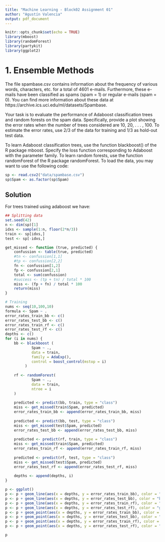 ```yaml
---
title: "Machine Learning - Block02 Assignment 01"
author: "Agustín Valencia"
output: pdf_document
---
```


```r
knitr::opts_chunk$set(echo = TRUE)
library(mboost)
library(randomForest)
library(partykit)
library(ggplot2)
```


# 1. Ensemble Methods
The file spambase.csv contains information about the frequency of various words, characters, etc. for a total of 4601 e-mails. Furthermore, these e-mails have been classified as spams (spam = 1) or regular e-mails (spam = 0). You can find more information about these data at https://archive.ics.uci.edu/ml/datasets/Spambase. 

Your task is to evaluate the performance of Adaboost classification trees and random forests on the spam data. Specifically, provide a plot showing the error rates when the number of trees considered are 10, 20, . . . , 100. To estimate the error rates, use 2/3 of the data for training and 1/3 as hold-out test data.

To learn Adaboost classification trees, use the function blackboost() of the R package mboost. Specify the loss function corresponding to Adaboost with the parameter family. To learn random forests, use the function randomForest of the R package randomForest. To load the data, you may want to use the following code:

```r
sp <- read.csv2("data/spambase.csv")
sp$Spam <- as.factor(sp$Spam)
```

## Solution

For trees trained using adaboost we have:
```r
## Splitting data
set.seed(42)
n <- dim(sp)[1]
idxs <- sample(1:n, floor(2*n/3))
train <- sp[idxs,]
test <- sp[-idxs,]

get_missed <- function (true, predicted) {
    confussion <- table(true, predicted)
    #tn <- confussion[1,1]
    #tp <- confussion[2,2]
    fn <- confussion[1,2]
    fp <- confussion[2,1]
    total <- sum(confussion)
    #success <- (tp + tn) / total * 100
    miss <- (fp + fn) / total * 100
    return(miss)
}

# Training
nums <- seq(10,100,10)
formula <- Spam ~ .
error_rates_train_bb <- c()
error_rates_test_bb <- c()
error_rates_train_rf <- c()
error_rates_test_rf <- c()
depths <- c()
for (i in nums) {
    bb <- blackboost (
            Spam ~ ., 
            data = train, 
            family = AdaExp(), 
            control = boost_control(mstop = i)
         )
    
    rf <- randomForest(
            Spam ~ .,
            data = train, 
            ntree = i
    )
    
    predicted <- predict(bb, train, type = "class")
    miss <- get_missed(train$Spam, predicted)
    error_rates_train_bb <- append(error_rates_train_bb, miss)
    
    predicted <- predict(bb, test, type = "class")
    miss <- get_missed(test$Spam, predicted)
    error_rates_test_bb <- append(error_rates_test_bb, miss)
    
    predicted <- predict(rf, train, type = "class")
    miss <- get_missed(train$Spam, predicted)
    error_rates_train_rf <- append(error_rates_train_rf, miss)
    
    predicted <- predict(rf, test, type = "class")
    miss <- get_missed(test$Spam, predicted)
    error_rates_test_rf <- append(error_rates_test_rf, miss)
       
    depths <- append(depths, i)
}

p <- ggplot()
p <- p + geom_line(aes(x = depths, y = error_rates_train_bb), color = "red")
p <- p + geom_line(aes(x = depths, y = error_rates_test_bb), color = "blue")
p <- p + geom_line(aes(x = depths, y = error_rates_train_rf), color = "black")
p <- p + geom_line(aes(x = depths, y = error_rates_test_rf), color = "green")
p <- p + geom_point(aes(x = depths, y = error_rates_train_bb), color = "red")
p <- p + geom_point(aes(x = depths, y = error_rates_test_bb), color = "blue")
p <- p + geom_point(aes(x = depths, y = error_rates_train_rf), color = "black")
p <- p + geom_point(aes(x = depths, y = error_rates_test_rf), color = "green")

p
```





